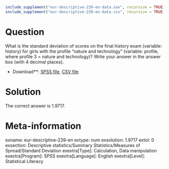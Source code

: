```r
include_supplement("eur-descriptive-239-en-data.sav", recursive = TRUE)
include_supplement("eur-descriptive-239-en-data.csv", recursive = TRUE)
```

Question
========
What is the standard deviation of scores on the final history exam (variable: history) for girls with the profile "nature and technology" (variable: profile, where profile 3 = nature and technology)? Write your answer in the answer box (with 4 decimal places).

* Download**: [SPSS file](eur-descriptive-239-en-data.sav), [CSV file](eur-descriptive-239-en-data.csv)


Solution
========
The correct answer is 1.9717.

Meta-information
================
exname: eur-descriptive-239-en
extype: num
exsolution: 1.9717
extol: 0
exsection: Descriptive statistics/Summary Statistics/Measures of Spread/Standard Deviation
exextra[Type]: Calculation, Data manipulation
exextra[Program]: SPSS
exextra[Language]: English
exextra[Level]: Statistical Literacy
